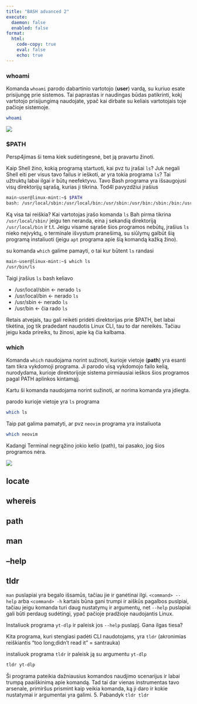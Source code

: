 ```yaml
---
title: "BASH advanced 2"
execute:
  daemon: false
  enabled: false
format:
  html:
    code-copy: true
    eval: false
    echo: true
---
```



### whoami

Komanda `whoami` parodo dabartinio vartotojo (**user**) vardą, su kuriuo esate prisijungę prie sistemos. Tai paprastas ir naudingas būdas patikrinti, kokį vartotojo prisijungimą naudojate, ypač kai dirbate su keliais vartotojais toje pačioje sistemoje.

```BASH
whoami
```

![](img/shell/whoami.png)

### $PATH

Persp4jimas ši tema kiek sudėtingesnė, bet ją pravartu žinoti.

Kaip Shell žino, kokią programą startuoti, kai pvz tu įrašai `ls`? Juk negali Shell eiti per visus tavo failus ir ieškoti, ar yra tokia programa `ls`? Tai užtruktų labai ilgai ir būtų neefektyvu. Tavo Bash programa yra išsaugojusi visų direktorijų sąrašą, kurias ji tikrina. Tod4l pavyzdžiui įrašius


```BASH
main-user@linux-mint:~$ $PATH
bash: /usr/local/sbin:/usr/local/bin:/usr/sbin:/usr/bin:/sbin:/bin:/usr/games:/usr/local/games:/snap/bin: No such file or directory
```
Ką visa tai reiškia? Kai vartotojas įrašo komanda `ls` Bah pirma tikrina `/usr/local/sbin/` jeigu ten neranda, eina į sekandią direktoriją `/usr/local/bin` ir t.t. Jeigu visame sąraše šios programos nebūtų, įrašius `ls` nieko neįvyktų, o terminale išvystum pranešimą, su siūlymų galbūt šią programą instaliuoti (jeigu `apt` programa apie šią komandą kažką žino).

su komanda `which` galime pamayti, o tai kur būtent `ls` randasi

```BASH
main-user@linux-mint:~$ which ls
/usr/bin/ls
```

Taigi įrašius `ls` bash keliavo

* /usr/local/sbin <- nerado `ls`
* /usr/local/bin <- nerado `ls`
* /usr/sbin <- nerado `ls`
* /usr/bin <- čia rado `ls`

Retais atvejais, tau gali reikėti pridėti direktorijas prie $PATH, bet labai tikėtina, jog tik pradedant naudotis Linux CLI, tau to dar nereikės. Tačiau jeigu kada prireiks, tu žinosi, apie ką čia kalbama.

### which

Komanda `which` naudojama norint sužinoti, kurioje vietoje (**path**) yra esanti tam tikra vykdomoji programa. Ji parodo visą vykdomojo failo kelią, nurodydama, kurioje direktorijoje sistema pirmiausiai ieškos šios programos pagal PATH aplinkos kintamąjį.

Kartu ši komanda naudojama norint sužinoti, ar norima komanda yra įdiegta.

parodo kurioje vietoje yra `ls` programa
```BASH
which ls
```

Taip pat galima pamatyti, ar pvz `neovim` programa yra instaliuota

```BASH
which neovim
```

Kadangi Terminal negrąžino jokio kelio (path), tai pasako, jog šios programos nėra.

![](img/shell/which.png)


## locate

## whereis

## path


## man

## --help

## tldr

`man` puslapiai yra begalo išsamūs, tačiau jie ir ganėtinai ilgi. `<command> --help` arba `<command> -h` kartais būna gani trumpi ir aiškūs pagalbos puslpiai, tačiau jeigu komanda turi daug nustatymų ir argumentų, net `--help` puslapiai gali būti perdaug sudėtingi, ypač pačioje pradžioje naudojantis Linux.

Instaliuok programa `yt-dlp`  ir paleisk jos `--help` puslapį. Gana ilgas tiesa?

Kita programa, kuri stengiasi padėti CLI naudotojams, yra `tldr` (akronimias reiškiantis "too long;didn't read it" = santrauka)

instaliuok programa `tldr` ir paleisk ją su argumentu `yt-dlp`

```BASH
tldr yt-dlp
```

Ši programa pateikia dažniausius komandos naudjimo scenarijus ir labai trumpą paaiškinimą apie komandą. Tad tai dar vienas instrumentas tavo arsenale, primiršus prismint kaip veikia komanda, ką ji daro ir kokie nustatymai ir argumentai yra galimi.
5. Pabandyk `tldr tldr`